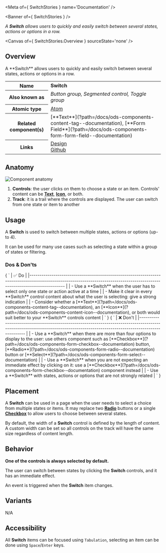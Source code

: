 
<Meta of={ SwitchStories } name='Documentation' />

<Banner of={ SwitchStories } />

_A **Switch** allows users to quickly and easily switch between several states, actions or options in a row._

<Canvas of={ SwitchStories.Overview } sourceState='none' />

## Overview
<div>
  <div id='description'>
    A **Switch** allows users to quickly and easily switch between several states, actions or options in a row.
  </div>
  <table>
    <tbody>
    <tr>
      <th scope="row">Name</th>
      <td><strong>Switch</strong></td>
    </tr>
    <tr>
      <th scope="row">Also known as</th>
      <td><em>Button group, Segmented control, Toggle group</em></td>
    </tr>
    <tr>
      <th scope="row">Atomic type</th>
      <td>
        <a href='https://atomicdesign.bradfrost.com/chapter-2/#atoms'>Atom<OdsIcon
          name={ ODS_ICON_NAME.externalLink }
          style={ { fontSize: '.7rem', paddingLeft: '.3rem', paddingRight: '.2rem' } }></OdsIcon></a>
      </td>
    </tr>
    <tr>
      <th scope="row">Related component(s)</th>
      <td>
        [**Text**](?path=/docs/ods-components-content-tag--documentation), [**Form
        Field**](?path=/docs/ods-components-form-form-field--documentation)
      </td>
    </tr>
    <tr>
      <th scope="row">Links</th>
      <td>
        <a href='https://www.figma.com/proto/tIKzHa5KvHHyosgIgyBswB/Design-Tokens'>Design<OdsIcon
          name={ ODS_ICON_NAME.externalLink }
          style={ { fontSize: '.7rem', paddingLeft: '.3rem', paddingRight: '.2rem' } }></OdsIcon></a><br />
        <a href='https://github.com/ovh/design-system/tree/master/packages/components/src/switch'>Github<OdsIcon
          name={ ODS_ICON_NAME.externalLink }
          style={ { fontSize: '.7rem', paddingLeft: '.3rem', paddingRight: '.2rem' } }></OdsIcon></a>
      </td>
    </tr>
    </tbody>
  </table>
</div>

## Anatomy

![Component anatomy](components/switch/anatomy.png "Component anatomy")

1. **Controls**: the user clicks on them to choose a state or an item. Controls' content can be [**Text**](?path=/docs/ods-components-content-tag--documentation), [**Icon**](?path=/docs/ods-components-content-icon--documentation), or both.
2. **Track**: it is a trail where the controls are displayed. The user can switch from one state or item to another

## Usage

A **Switch** is used to switch between multiple states, actions or options (up-to 4).

It can be used for many use cases such as selecting a state within a group of states or filtering.

### Dos & Don'ts
<Markdown>
  { `
| ✅ Do                                                                                                                                                                                                                            |
|------------------------------------------------------------------------------------------------------------------------------------------------------------------------------                                                  |
| - Use a **Switch** when the user has to select only one state or action active at a time                                                                                                                                     |
| - Make it clear in every **Switch** control content about what the user is selecting: give a strong indication                                                                                                               |
| - Consider whether a [**Text**](?path=/docs/ods-components-content-tag--documentation), an [**Icon**](?path=/docs/ods-components-content-icon--documentation), or both would suit better to your **Switch** controls content |
` }
</Markdown>
<Markdown>
  { `
| ❌ Don't                                                                                                                                                                                                                                                                                                                                             |
|--------------------------------------------------------------------------------------------------------------------------------------------------------------------------------                                                                                                                                                                    |
| - Use a **Switch** when there are more than four options to display to the user: use others component such as [**Checkbox**](?path=/docs/ods-components-form-checkbox--documentation) button, [**Radio**](?path=/docs/ods-components-form-radio--documentation) button or [**Select**](?path=/docs/ods-components-form-select--documentation) |
| - Use a **Switch** when you are not expecting an immediate effect by clicking on it: use a [**Checkbox**](?path=/docs/ods-components-form-checkbox--documentation) component instead                                                                                                                                                          |
| - Use a **Switch** with states, actions or options that are not strongly related                                                                                                                                                                                                                                                              |
` }
</Markdown>

## Placement

A **Switch** can be used in a page when the user needs to select a choice from multiple states or items.
It may replace two [**Radio**](?path=/docs/ods-components-form-radio--documentation) buttons or a single [**Checkbox**](?path=/docs/ods-components-form-checkbox--documentation) to allow users to choose between several states.

By default, the width of a **Switch** control is defined by the length of content.
A custom width can be set so all controls on the track will have the same size regardless of content length.

## Behavior

**One of the controls is always selected by default.**

The user can switch between states by clicking the **Switch** controls, and it has an immediate effect.

An event is triggered when the **Switch** item changes.

## Variants

N/A

## Accessibility

All **Switch** items can be focused using `Tabulation`, selecting an item can be done using `Space`/`Enter` keys.
